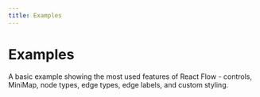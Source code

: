 ```yaml
---
title: Examples
---
```



# Examples

A basic example showing the most used features of React Flow - controls, MiniMap, node types, edge types, edge labels, and custom styling.

<ExamplesOverviewPage />
